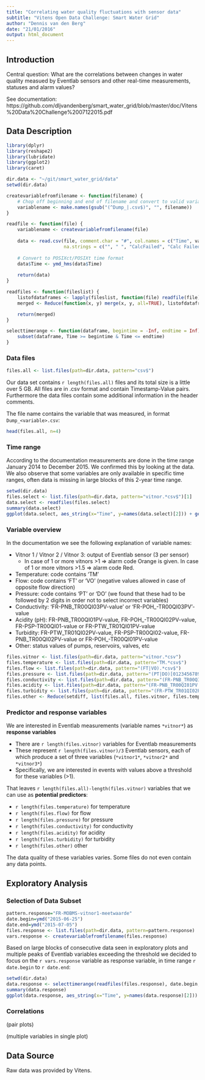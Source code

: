 ```yaml
---
title: "Correlating water quality fluctuations with sensor data"
subtitle: "Vitens Open Data Challenge: Smart Water Grid"
author: "Dennis van den Berg"
date: "21/01/2016"
output: html_document
---
```



## Introduction

Central question: What are the correlations between changes in water quality measued by Eventlab sensors and other real-time measurements, statuses and alarm values?

See documentation: https://github.com/dljvandenberg/smart_water_grid/blob/master/doc/Vitens%20Data%20Challenge%2007122015.pdf


## Data Description

```r
library(dplyr)
library(reshape2)
library(lubridate)
library(ggplot2)
library(caret)

dir.data <- "~/git/smart_water_grid/data"
setwd(dir.data)

createvariablefromfilename <- function(filename) {
    # Chop off beginning and end of filename and convert to valid variable name
    variablename <- make.names(gsub("(^Dump_|.csv$)", "", filename))
}

readfile <- function(file) {
    variablename <- createvariablefromfilename(file)
    
    data <- read.csv(file, comment.char = "#", col.names = c("Time", variablename), colClasses = c("character", "numeric"),
                     na.strings = c("", " ", "CalcFailed", "Calc Failed", "Bad", "BadInput", "Bad Input", "PtCreated", "Pt Created", "CommFail", "ScanOff", "Configure", "I/OTimeout"))
    
    # Convert to POSIXct/POSIXt time format
    data$Time <- ymd_hms(data$Time)
    
    return(data)
}

readfiles <- function(fileslist) {
    listofdataframes <- lapply(fileslist, function(file) readfile(file))
    merged <- Reduce(function(x, y) merge(x, y, all=TRUE), listofdataframes)

    return(merged)
}

selecttimerange <- function(dataframe, begintime = -Inf, endtime = Inf) {
    subset(dataframe, Time >= begintime & Time <= endtime)
}
```


### Data files

```r
files.all <- list.files(path=dir.data, pattern="csv$")
```

Our data set contains `r length(files.all)` files and its total size is a little over 5 GB. All files are in .csv format and contain Timestamp-Value pairs. Furthermore the data files contain some additional information in the header comments. 

The file name contains the variable that was measured, in format `Dump_<variable>.csv`:

```r
head(files.all, n=4)
```



### Time range

According to the documentation measurements are done in the time range January 2014 to December 2015. We confirmed this by looking at the data. We also observe that some variables are only available in specific time ranges, often data is missing in large blocks of this 2-year time range.

```r
setwd(dir.data)
files.select <- list.files(path=dir.data, pattern="vitnor.*csv$")[1]
data.select <- readfiles(files.select)
summary(data.select)
ggplot(data.select, aes_string(x="Time", y=names(data.select)[2])) + geom_point() + ggtitle("Raw data (unaggregated)")
```


### Variable overview

In the documentation we see the following explanation of variable names:

* Vitnor 1 / Vitnor 2 / Vitnor 3: output of Eventlab sensor (3 per sensor)
    * In case of 1 or more vitnors >1 => alarm code Orange is given. In case of 1 or more vitnors >1.5 => alarm code Red.
* Temperature: code contains 'TM'
* Flow: code contains 'FT' or 'VO' (negative values allowed in case of opposite flow direction)
* Pressure: code contains 'PT' or 'DO' (we found that these had to be followed by 2 digits in order not to select incorrect variables)
* Conductivity: 'FR-PNB_TR00QI03PV-value' or 'FR-POH_-TR00QI03PV'-value
* Acidity (pH): FR-PNB_TR00QI01PV-value, FR-POH_-TR00QI02PV-value, FR-PSP-TR00QI01-value or FR-PTW_TR01QI01PV-value
* Turbidity: FR-PTW_TR01QI02PV-value, FR-PSP-TR00QI02-value, FR-PNB_TR00QI02PV-value or FR-POH_-TR00QI01PV-value
* Other: status values of pumps, reservoirs, valves, etc

```r
files.vitnor <- list.files(path=dir.data, pattern="vitnor.*csv")
files.temperature <- list.files(path=dir.data, pattern="TM.*csv$")
files.flow <- list.files(path=dir.data, pattern="(FT|VO).*csv$")
files.pressure <- list.files(path=dir.data, pattern="(PT|DO)[0123456789][0123456789].*csv$")
files.conductivity <- list.files(path=dir.data, pattern="(FR-PNB_TR00QI03PV|FR-POH_-TR00QI03PV).*csv$")
files.acidity <- list.files(path=dir.data, pattern="(FR-PNB_TR00QI01PV|FR-POH_-TR00QI02PV|FR-PSP-TR00QI01|FR-PTW_TR01QI01PV).*csv$")
files.turbidity <- list.files(path=dir.data, pattern="(FR-PTW_TR01QI02PV|FR-PSP-TR00QI02|FR-PNB_TR00QI02PV|FR-POH_-TR00QI01PV).*csv$")
files.other <- Reduce(setdiff, list(files.all, files.vitnor, files.temperature, files.flow, files.pressure, files.conductivity, files.acidity, files.turbidity))
```


### Predictor and response variables

We are interested in Eventlab measurements (variable names `*vitnor*`) as **response variables**

* There are `r length(files.vitnor)` variables for Eventlab measurements
* These represent `r length(files.vitnor)/3` Eventlab sensors, each of which produce a set of three variables (`*vitnor1*`, `*vitnor2*` and `*vitnor3*`)
* Specifically, we are interested in events with values above a threshold for these variables (>1).

That leaves `r length(files.all)-length(files.vitnor)` variables that we can use as **potential predictors**:

* `r length(files.temperature)` for temperature
* `r length(files.flow)` for flow
* `r length(files.pressure)` for pressure
* `r length(files.conductivity)` for conductivity
* `r length(files.acidity)` for acidity
* `r length(files.turbidity)` for turbidity
* `r length(files.other)` other

The data quality of these variables varies. Some files do not even contain any data points.



## Exploratory Analysis

### Selection of Data Subset

```r
pattern.response="FR-MOBMS-vitnor1-meetwaarde"
date.begin=ymd("2015-06-25")
date.end=ymd("2015-07-05")
files.response <- list.files(path=dir.data, pattern=pattern.response)
vars.response <- createvariablefromfilename(files.response)
```

Based on large blocks of consecutive data seen in exploratory plots and multiple peaks of Eventlab variables exceeding the threshold we decided to focus on the `r vars.response` variable as response variable, in time range `r date.begin` to `r date.end`:

```r
setwd(dir.data)
data.response <- selecttimerange(readfiles(files.response), date.begin, date.end)
summary(data.response)
ggplot(data.response, aes_string(x="Time", y=names(data.response)[2])) + geom_point() + ggtitle("Eventlab measurements (unaggregated)")
```


### Correlations

(pair plots)

(multiple variables in single plot)

## Data Source

Raw data was provided by Vitens.